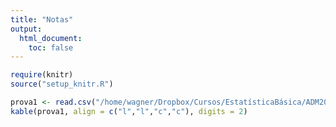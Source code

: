 ```yaml
---
title: "Notas"
output:
  html_document:
    toc: false
---
```


```r
require(knitr)
source("setup_knitr.R")
```


```r
prova1 <- read.csv("/home/wagner/Dropbox/Cursos/EstatísticaBásica/ADM20172/Notas.csv", header = TRUE)
kable(prova1, align = c("l","l","c","c"), digits = 2)
```